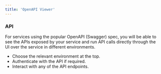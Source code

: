 ```yaml
---
title: 'OpenAPI Viewer'
---
```


### API
For services using the popular OpenAPI (Swagger) spec, you will be able to see the APIs exposed by your service and run API calls directly through the UI over the service in different environments.

- Choose the relevant environment at the top.
- Authenticate with the API if required.
- Interact with any of the API endpoints.
